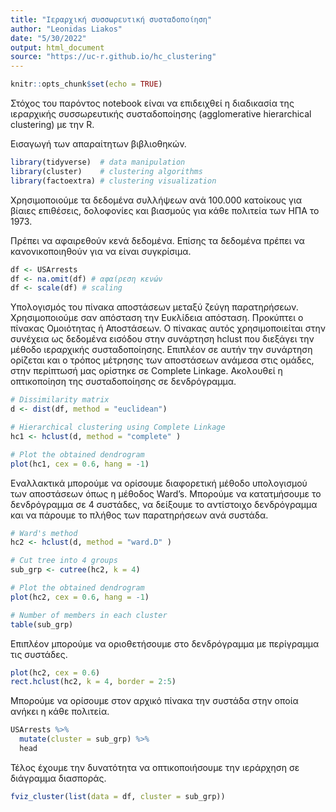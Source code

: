 ```yaml
---
title: "Ιεραρχική συσσωρευτική συσταδοποίηση"
author: "Leonidas Liakos"
date: "5/30/2022"
output: html_document
source: "https://uc-r.github.io/hc_clustering"
---
```


```r
knitr::opts_chunk$set(echo = TRUE)

```

Στόχος του παρόντος notebook είναι να επιδειχθεί η διαδικασία της ιεραρχικής συσσωρευτικής συσταδοποίησης (agglomerative hierarchical clustering) με την R.


Εισαγωγή των απαραίτητων βιβλιοθηκών.

```r
library(tidyverse)  # data manipulation
library(cluster)    # clustering algorithms
library(factoextra) # clustering visualization
```


Χρησιμοποιούμε τα δεδομένα συλλήψεων ανά 100.000 κατοίκους για βίαιες επιθέσεις, δολοφονίες και βιασμούς για κάθε πολιτεία των ΗΠΑ το 1973.

Πρέπει να αφαιρεθούν κενά δεδομένα.
Επίσης τα δεδομένα πρέπει να κανονικοποιηθούν για να είναι συγκρίσιμα.
```r
df <- USArrests
df <- na.omit(df) # αφαίρεση κενών
df <- scale(df) # scaling
```

Υπολογισμός του πίνακα αποστάσεων μεταξύ ζεύγη παρατηρήσεων. Χρησιμοποιούμε σαν απόσταση την Ευκλίδεια απόσταση.
Προκύπτει ο πίνακας Ομοιότητας ή Αποστάσεων.
Ο πίνακας αυτός χρησιμοποιείται στην συνέχεια ως δεδομένα εισόδου στην συνάρτηση hclust που διεξάγει την μέθοδο ιεραρχικής συσταδοποίησης. Επιπλέον σε αυτήν την συνάρτηση ορίζεται και ο τρόπος μέτρησης των αποστάσεων ανάμεσα στις ομάδες, στην περίπτωσή μας ορίστηκε σε Complete Linkage.
Ακολουθεί η οπτικοποίηση της συσταδοποίησης σε δενδρόγραμμα.

```r
# Dissimilarity matrix
d <- dist(df, method = "euclidean")

# Hierarchical clustering using Complete Linkage
hc1 <- hclust(d, method = "complete" )

# Plot the obtained dendrogram
plot(hc1, cex = 0.6, hang = -1)
```
Εναλλακτικά μπορούμε να ορίσουμε διαφορετική μέθοδο υπολογισμού των αποστάσεων όπως η μέθοδος Ward’s.
Μπορούμε να κατατμήσουμε το δενδρόγραμμα σε 4 συστάδες, να δείξουμε το αντίστοιχο δενδρόγραμμα και να πάρουμε το πλήθος των παρατηρήσεων ανά συστάδα.

```r
# Ward's method
hc2 <- hclust(d, method = "ward.D" )

# Cut tree into 4 groups
sub_grp <- cutree(hc2, k = 4)

# Plot the obtained dendrogram
plot(hc2, cex = 0.6, hang = -1)

# Number of members in each cluster
table(sub_grp)


```
Επιπλέον μπορούμε να οριοθετήσουμε στο δενδρόγραμμα με περίγραμμα τις συστάδες.
```r
plot(hc2, cex = 0.6)
rect.hclust(hc2, k = 4, border = 2:5)
```


Μπορούμε να ορίσουμε στον αρχικό πίνακα την συστάδα στην οποία ανήκει η κάθε πολιτεία.
```r
USArrests %>%
  mutate(cluster = sub_grp) %>%
  head
```
Τέλος έχουμε την δυνατότητα να οπτικοποιήσουμε την ιεράρχηση σε διάγραμμα διασποράς. 
```r
fviz_cluster(list(data = df, cluster = sub_grp))
```

